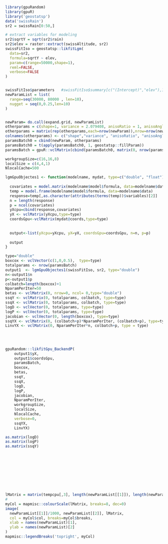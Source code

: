 <!--
%\VignetteEngine{knitr::knitr}
%\VignetteIndexEntry{loglikelihood_p}
-->

```r
library(gpuRandom)
library(gpuR)
library('geostatsp')
data('swissRain')
sr2 = swissRain[0:50,]

# extract variables for modeling
sr2$sqrtY = sqrt(sr2$rain)
sr2$elev = raster::extract(swissAltitude, sr2)
swissFitIso = geostatsp::likfitLgm(
  data=sr2,
  formula=sqrtY ~ elev,
  param=c(range=50000,shape=1),
  reml=FALSE,
  verbose=FALSE
)


swissFitIso$parameters   #swissFitIso$summary[c("(Intercept)","elev"),1]
newParamList = list(
  range=seq(30000, 80000 , len=10),
  nugget = seq(0,0.25,len=10)
) 


newParam= do.call(expand.grid, newParamList)
otherparams = c(shape=1, variance = 2.079408, anisoRatio = 1, anisoAngleRadians = 0)
otherparams = matrix(rep(otherparams,each=nrow(newParam)),nrow=nrow(newParam))
colnames(otherparams) <- c("shape","variance", "anisoRatio", "anisoAngleRadians")
paramsBatch0 = cbind(newParam, otherparams)
paramsBatch0 = t(apply(paramsBatch0, 1, geostatsp::fillParam))
paramsBatch = gpuR::vclMatrix(cbind(paramsBatch0, matrix(0, nrow(paramsBatch0),22-ncol(paramsBatch0))),type="double")

workgroupSize=c(16,16,8)
localSize = c(4,4,1)
NlocalCache=500

lgmGpuObjectes1 <- function(modelname, mydat, type=c("double", "float")){
  
  covariates = model.matrix(modelname$model$formula, data=modelname$data)
  temp = model.frame(modelname$model$formula, data=modelname$data)
  response=temp[,as.character(attributes(terms(temp))$variables)[2]]
  n = length(response)
  p = ncol(covariates)
  yXcpu=cbind(response,covariates)   
  yX <- vclMatrix(yXcpu,type=type)
  coordsGpu<-vclMatrix(mydat@coords,type=type)
  
  
  output<-list(yXcpu=yXcpu, yX=yX, coordsGpu=coordsGpu, n=n, p=p)
  
  output
}

type="double"
boxcox <- vclVector(c(1,0,0.5),  type=type)
totalparams <- nrow(paramsBatch)
output1  <- lgmGpuObjectes1(swissFitIso, sr2, type="double")
n<-output1$n
p<-output1$p
colbatch=length(boxcox)+1
NparamPerIter=50
betas <- vclMatrix(0, nrow=0, ncol= 0,type="double")
ssqY <- vclMatrix(0, totalparams, colbatch, type=type)
ssqX <- vclMatrix(0, totalparams, colbatch, type=type)
logD <- vclVector(0, totalparams, type=type)
logP <- vclVector(0, totalparams, type=type)
jacobian <- vclVector(0, length(boxcox), type=type)
ssqYX <- vclMatrix(0, (colbatch+p)*NparamPerIter, (colbatch+p), type=type)
LinvYX <- vclMatrix(0, NparamPerIter*n, colbatch+p, type = type)
 
 
 
 
gpuRandom:::likfitGpu_BackendP(
    output1$yX,
    output1$coordsGpu,
    paramsBatch,
    boxcox,
    betas,
    ssqY,
    ssqX,
    logD,
    logP,
    jacobian,
    NparamPerIter,
    workgroupSize,
    localSize,
    NlocalCache,
    verbose=0,
    ssqYX, 
    LinvYX) 

as.matrix(logD)
as.matrix(logP)
as.matrix(ssqY)










lMatrix = matrix(tempcpu[,3], length(newParamList[[1]]), length(newParamList[[2]]))
# 
myCol = mapmisc::colourScale(lMatrix, breaks=8, dec=0)
image(
  newParamList[[1]]/1000, newParamList[[2]], lMatrix,
  col = myCol$col, breaks=myCol$breaks,
  xlab = names(newParamList)[1],
  ylab = names(newParamList)[2]
)
mapmisc::legendBreaks('topright', myCol)


```